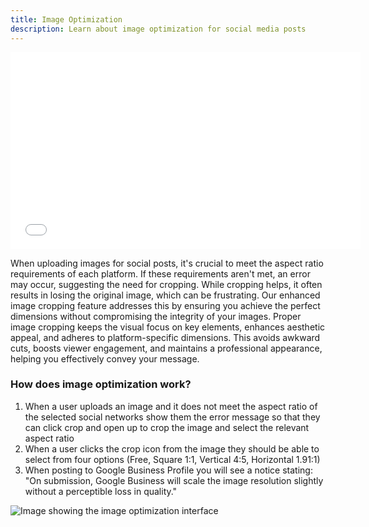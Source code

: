 ```yaml
---
title: Image Optimization
description: Learn about image optimization for social media posts
---
```


<iframe src="//www.youtube-nocookie.com/embed/PtSGpHK59XY" width="560" height="315" frameBorder="0" allowFullScreen=""></iframe>

When uploading images for social posts, it's crucial to meet the aspect ratio requirements of each platform. If these requirements aren't met, an error may occur, suggesting the need for cropping. While cropping helps, it often results in losing the original image, which can be frustrating. Our enhanced image cropping feature addresses this by ensuring you achieve the perfect dimensions without compromising the integrity of your images. Proper image cropping keeps the visual focus on key elements, enhances aesthetic appeal, and adheres to platform-specific dimensions. This avoids awkward cuts, boosts viewer engagement, and maintains a professional appearance, helping you effectively convey your message. 

### **How does image optimization work?** 

1. When a user uploads an image and it does not meet the aspect ratio of the selected social networks show them the error message so that they can click crop and open up to crop the image and select the relevant aspect ratio
2. When a user clicks the crop icon from the image they should be able to select from four options (Free, Square 1:1, Vertical 4:5, Horizontal 1.91:1)
3. When posting to Google Business Profile you will see a notice stating: "On submission, Google Business will scale the image resolution slightly without a perceptible loss in quality."

![Image showing the image optimization interface](./img/image-optimization.jpg)